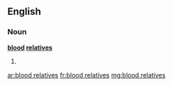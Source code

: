 ==English==

===Noun===
'''[[blood]] [[relative]]s'''

# {{plural of|blood relative}}

[[ar:blood relatives]]
[[fr:blood relatives]]
[[mg:blood relatives]]